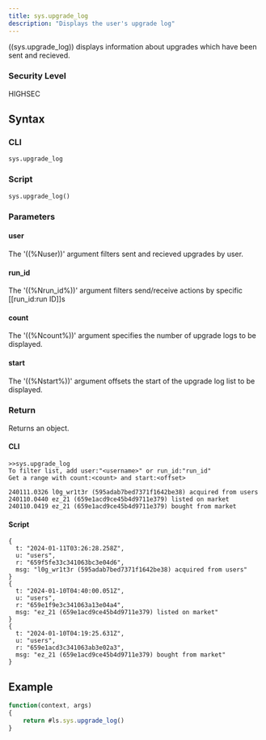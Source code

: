 ```yaml
---
title: sys.upgrade_log
description: "Displays the user's upgrade log"
---
```


((sys.upgrade_log)) displays information about upgrades which have been sent and recieved.

### Security Level

HIGHSEC

## Syntax

### CLI

```
sys.upgrade_log
```

### Script

```
sys.upgrade_log()
```

### Parameters

#### user

The '((%Nuser))' argument filters sent and recieved upgrades by user.

#### run_id

The '((%Nrun_id%))' argument filters send/receive actions by specific [[run_id:run ID]]s

#### count

The '((%Ncount%))' argument specifies the number of upgrade logs to be displayed.

#### start

The '((%Nstart%))' argument offsets the start of the upgrade log list to be displayed.

### Return

Returns an object.

#### CLI

```
>>sys.upgrade_log
To filter list, add user:"<username>" or run_id:"run_id"
Get a range with count:<count> and start:<offset>

240111.0326 l0g_wr1t3r (595adab7bed7371f1642be38) acquired from users
240110.0440 ez_21 (659e1acd9ce45b4d9711e379) listed on market
240110.0419 ez_21 (659e1acd9ce45b4d9711e379) bought from market
```

#### Script

```
{
  t: "2024-01-11T03:26:28.258Z",
  u: "users",
  r: "659f5fe33c341063bc3e04d6",
  msg: "l0g_wr1t3r (595adab7bed7371f1642be38) acquired from users"
}
{
  t: "2024-01-10T04:40:00.051Z",
  u: "users",
  r: "659e1f9e3c341063a13e04a4",
  msg: "ez_21 (659e1acd9ce45b4d9711e379) listed on market"
}
{
  t: "2024-01-10T04:19:25.631Z",
  u: "users",
  r: "659e1acd3c341063ab3e02a3",
  msg: "ez_21 (659e1acd9ce45b4d9711e379) bought from market"
}
```

## Example

```js
function(context, args)
{
	return #ls.sys.upgrade_log()
}
```
